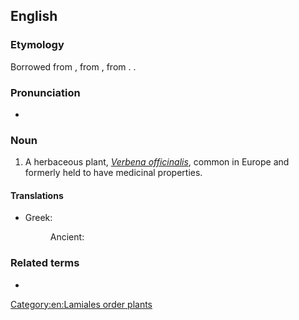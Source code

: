 ==English==
{{rfi|en}}

===Etymology===
Borrowed from {{bor|en|xno|-}}, from {{der|en|fro|verveine}}, from {{der|en|la|verbēna}}. {{doublet|en|verbena}}.

===Pronunciation===
* {{IPA|en|/vɜːveɪn/}}

===Noun===
{{en-noun|~}}

# A herbaceous plant, ''[[Verbena officinalis]]'', common in Europe and formerly held to have medicinal properties.

====Translations====
{{trans-top|''Verbena officinalis''}}
* Greek:
*: Ancient: {{t|grc|περιστέριον|n}}
{{trans-mid}}
{{trans-bottom}}

===Related terms===
* {{l|en|verbena}}

[[Category:en:Lamiales order plants]]